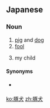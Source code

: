 ==Japanese==
{{ja-kanjitab|とん|けん|yomi=o}}

===Noun===
{{ja-noun|とんけん}}

# [[pig]] and [[dog]]
# [[fool]]
# {{lb|ja|humble|sort=とんけん}} my child

====Synonyms====
* {{sense|my child}} {{ja-r|豚児|とんじ}}

[[ko:豚犬]]
[[zh:豚犬]]
